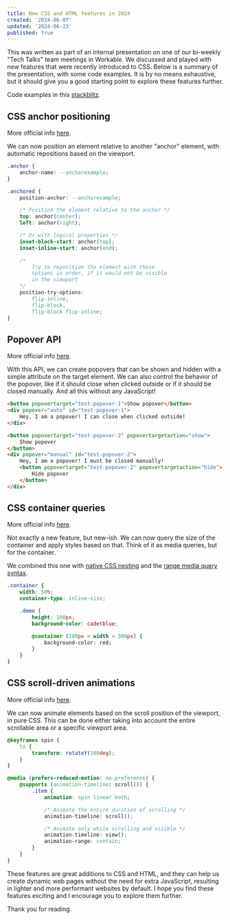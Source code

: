 ```yaml
---
title: New CSS and HTML features in 2024
created: '2024-06-07'
updated: '2024-06-23'
published: true
---
```


This was written as part of an internal presentation on one of our bi-weekly "Tech Talks" team meetings in Workable. We discussed and played with new features that were recently introduced to CSS. Below is a summary of the presentation, with some code examples. It is by no means exhaustive, but it should give you a good starting point to explore these features further.

Code examples in this [stackblitz](https://stackblitz.com/edit/stackblitz-starters-yi7vck?file=index.html).

## CSS anchor positioning

More official info [here](https://developer.chrome.com/blog/anchor-positioning-api).

We can now position an element relative to another "anchor" element, with automatic repositions based on the viewport.

```css
.anchor {
    anchor-name: --anchorexample;
}

.anchored {
    position-anchor: --anchorexample;

    /* Position the element relative to the anchor */
    top: anchor(center);
    left: anchor(right);

    /* Or with logical properties */
    inset-block-start: anchor(top);
    inset-inline-start: anchor(end);

    /* 
        Try to reposition the element with these 
        options in order, if it would not be visible
        in the viewport
    */
    position-try-options:
        flip-inline,
        flip-block,
        flip-block flip-inline;
}
```

## Popover API

More official info [here](https://developer.mozilla.org/en-US/docs/Web/API/Popover_API).

With this API, we can create popovers that can be shown and hidden with a simple attribute on the target element. We can also control the behavior of the popover, like if it should close when clicked outside or if it should be closed manually. And all this without any JavaScript!

```html
<button popovertarget="test-popover-1">Show popover</button>
<div popover="auto" id="test-popover-1">
    Hey, I am a popover! I can close when clicked outside!
</div>
```

```html
<button popovertarget="test-popover-2" popovertargetaction="show">
    Show popover
</button>
<div popover="manual" id="test-popover-2">
    Hey, I am a popover! I must be closed manually!
    <button popovertarget="test-popover-2" popovertargetaction="hide">
        Hide popover
    </button>
</div>
```

## CSS container queries

More official info [here](https://developer.mozilla.org/en-US/docs/Web/CSS/CSS_containment/Container_queries).

Not exactly a new feature, but new-ish. We can now query the size of the container and apply styles based on that. Think of it as media queries, but for the container.

We combined this one with [native CSS nesting](https://developer.mozilla.org/en-US/docs/Web/CSS/CSS_nesting) and the [range media query syntax](https://web.dev/articles/media-query-range-syntax).

```css
.container {
    width: 50%;
    container-type: inline-size;

    .demo {
        height: 100px;
        background-color: cadetblue;

        @container (200px < width < 300px) {
            background-color: red;
        }
    }
}
```

## CSS scroll-driven animations

More official info [here](https://developer.mozilla.org/en-US/docs/Web/CSS/CSS_scroll-driven_animations).

We can now animate elements based on the scroll position of the viewport, in pure CSS. This can be done either taking into account the entire scrollable area or a specific viewport area.

```css
@keyframes spin {
    to {
        transform: rotateY(180deg);
    }
}

@media (prefers-reduced-motion: no-preference) {
    @supports (animation-timeline: scroll()) {
        .item {
            animation: spin linear both;

            /* Animate the entire duration of scrolling */
            animation-timeline: scroll();

            /* Animate only while scrolling and visible */
            animation-timeline: view();
            animation-range: contain;
        }
    }
}
```

These features are great additions to CSS and HTML, and they can help us create dynamic web pages without the need for extra JavaScript, resulting in lighter and more performant websites by default. I hope you find these features exciting and I encourage you to explore them further.

Thank you for reading.
